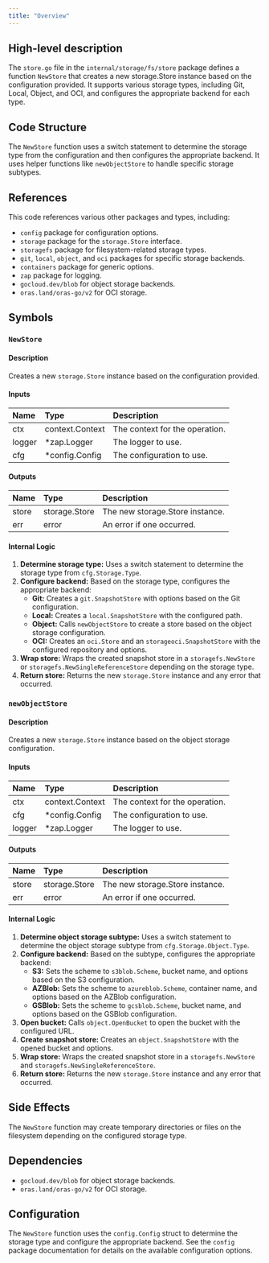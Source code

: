 ```yaml
---
title: "Overview"
---
```


## High-level description
The `store.go` file in the `internal/storage/fs/store` package defines a function `NewStore` that creates a new storage.Store instance based on the configuration provided. It supports various storage types, including Git, Local, Object, and OCI, and configures the appropriate backend for each type.

## Code Structure
The `NewStore` function uses a switch statement to determine the storage type from the configuration and then configures the appropriate backend. It uses helper functions like `newObjectStore` to handle specific storage subtypes.

## References
This code references various other packages and types, including:
- `config` package for configuration options.
- `storage` package for the `storage.Store` interface.
- `storagefs` package for filesystem-related storage types.
- `git`, `local`, `object`, and `oci` packages for specific storage backends.
- `containers` package for generic options.
- `zap` package for logging.
- `gocloud.dev/blob` for object storage backends.
- `oras.land/oras-go/v2` for OCI storage.

## Symbols

### `NewStore`
#### Description
Creates a new `storage.Store` instance based on the configuration provided.

#### Inputs
| Name | Type | Description |
|:-----|:-----|:------------|
| ctx | context.Context | The context for the operation. |
| logger | *zap.Logger | The logger to use. |
| cfg | *config.Config | The configuration to use. |

#### Outputs
| Name | Type | Description |
|:-----|:-----|:------------|
| store | storage.Store | The new storage.Store instance. |
| err | error | An error if one occurred. |

#### Internal Logic
1. **Determine storage type:** Uses a switch statement to determine the storage type from `cfg.Storage.Type`.
2. **Configure backend:** Based on the storage type, configures the appropriate backend:
    - **Git:** Creates a `git.SnapshotStore` with options based on the Git configuration.
    - **Local:** Creates a `local.SnapshotStore` with the configured path.
    - **Object:** Calls `newObjectStore` to create a store based on the object storage configuration.
    - **OCI:** Creates an `oci.Store` and an `storageoci.SnapshotStore` with the configured repository and options.
3. **Wrap store:** Wraps the created snapshot store in a `storagefs.NewStore` or `storagefs.NewSingleReferenceStore` depending on the storage type.
4. **Return store:** Returns the new `storage.Store` instance and any error that occurred.

### `newObjectStore`
#### Description
Creates a new `storage.Store` instance based on the object storage configuration.

#### Inputs
| Name | Type | Description |
|:-----|:-----|:------------|
| ctx | context.Context | The context for the operation. |
| cfg | *config.Config | The configuration to use. |
| logger | *zap.Logger | The logger to use. |

#### Outputs
| Name | Type | Description |
|:-----|:-----|:------------|
| store | storage.Store | The new storage.Store instance. |
| err | error | An error if one occurred. |

#### Internal Logic
1. **Determine object storage subtype:** Uses a switch statement to determine the object storage subtype from `cfg.Storage.Object.Type`.
2. **Configure backend:** Based on the subtype, configures the appropriate backend:
    - **S3:** Sets the scheme to `s3blob.Scheme`, bucket name, and options based on the S3 configuration.
    - **AZBlob:** Sets the scheme to `azureblob.Scheme`, container name, and options based on the AZBlob configuration.
    - **GSBlob:** Sets the scheme to `gcsblob.Scheme`, bucket name, and options based on the GSBlob configuration.
3. **Open bucket:** Calls `object.OpenBucket` to open the bucket with the configured URL.
4. **Create snapshot store:** Creates an `object.SnapshotStore` with the opened bucket and options.
5. **Wrap store:** Wraps the created snapshot store in a `storagefs.NewStore` and `storagefs.NewSingleReferenceStore`.
6. **Return store:** Returns the new `storage.Store` instance and any error that occurred.

## Side Effects
The `NewStore` function may create temporary directories or files on the filesystem depending on the configured storage type.

## Dependencies
- `gocloud.dev/blob` for object storage backends.
- `oras.land/oras-go/v2` for OCI storage.

## Configuration
The `NewStore` function uses the `config.Config` struct to determine the storage type and configure the appropriate backend. See the `config` package documentation for details on the available configuration options.
